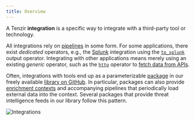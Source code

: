 ```yaml
---
title: Overview
---
```


A Tenzir **integration** is a specific way to integrate with a third-party tool
or technology.

All integrations rely on [pipelines](/explanations/architecture/pipeline) in
some form. For some applications, there exist _dedicated_ operators, e.g., the
[Splunk](/integrations/splunk) integration using the
[`to_splunk`](/reference/operators/to_splunk) output operator. Integrating with
other applications means merely using an existing _generic_ operator, such as
the [`http`](/reference/operators/http) operator to [fetch data from
APIs](/guides/data-loading/fetch-data-from-apis).

Often, integrations with tools end up as a parameterizable
[package](/explanations/packages) in our freely available [library on
GitHub](https://github.com/tenzir/library). In particular, packages can also
provide [enrichment contexts](/explanations/enrichment/) and accompanying
pipelines that periodically load external data into the context. Several
packages that provide threat intelligence feeds in our library follow this
pattern.

![Integrations](integrations.svg)

